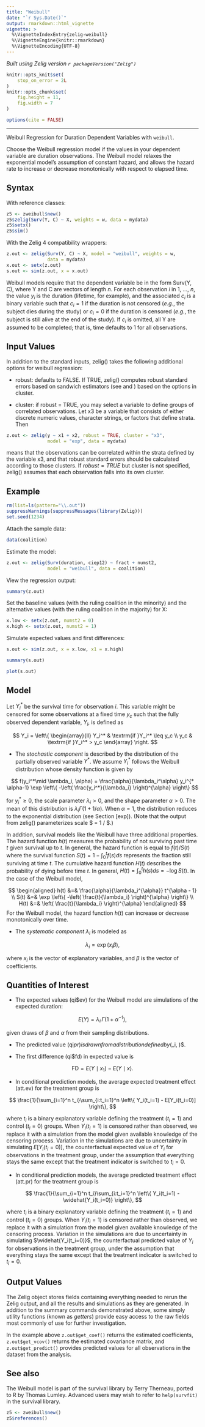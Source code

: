 ```yaml
---
title: "Weibull"
date: "`r Sys.Date()`"
output: rmarkdown::html_vignette
vignette: >
  %\VignetteIndexEntry{zelig-weibull}
  %\VignetteEngine{knitr::rmarkdown}
  %\VignetteEncoding{UTF-8}
---
```


*Built using Zelig version `r packageVersion("Zelig")`*

```r
knitr::opts_knit$set(
    stop_on_error = 2L
)
knitr::opts_chunk$set(
    fig.height = 11,
    fig.width = 7
)

options(cite = FALSE)
```
---

Weibull Regression for Duration Dependent Variables with `weibull`.

Choose the Weibull regression model if the values in your dependent
variable are duration observations. The Weibull model relaxes the
exponential model’s assumption of constant hazard, and allows the
hazard rate to increase or decrease monotonically with respect to
elapsed time.

Syntax
------

With reference classes:

```r
z5 <- zweibull$new()
z5$zelig(Surv(Y, C) ~ X, weights = w, data = mydata)
z5$setx()
z5$sim()
```

With the Zelig 4 compatibility wrappers:

```r
z.out <- zelig(Surv(Y, C) ~ X, model = "weibull", weights = w,
               data = mydata)
x.out <- setx(z.out)
s.out <- sim(z.out, x = x.out)
```

Weibull models require that the dependent variable be in the form
Surv(Y, C), where Y and C are vectors of length $n$. For each
observation $i$ in 1, …, $n$, the value $y_i$ is the
duration (lifetime, for example), and the associated $c_i$ is a
binary variable such that $c_i = 1$ if the duration is not
censored (*e.g.*, the subject dies during the study) or $c_i = 0$
if the duration is censored (*e.g.*, the subject is still alive at the
end of the study). If $c_i$ is omitted, all Y are assumed to be
completed; that is, time defaults to 1 for all observations.

Input Values
------

In addition to the standard inputs, zelig() takes the following
additional options for weibull regression:

-  robust: defaults to FALSE. If TRUE, zelig() computes robust standard
   errors based on sandwich estimators (see and ) based on the options
   in cluster.

-  cluster: if robust = TRUE, you may select a variable to define groups
   of correlated observations. Let x3 be a variable that consists of
   either discrete numeric values, character strings, or factors that
   define strata. Then

```r
z.out <- zelig(y ~ x1 + x2, robust = TRUE, cluster = "x3",
               model = "exp", data = mydata)
```

means that the observations can be correlated within the strata defined by the variable x3, and that robust standard errors should be calculated according to those clusters. If $robust = TRUE$ but cluster is not specified, zelig() assumes that each observation falls into its own cluster.

Example
------

```r
rm(list=ls(pattern="\\.out"))
suppressWarnings(suppressMessages(library(Zelig)))
set.seed(1234)
```

Attach the sample data:

```r
data(coalition)
```

Estimate the model:

```r
z.out <- zelig(Surv(duration, ciep12) ~ fract + numst2,
               model = "weibull", data = coalition)
```

View the regression output:

```r
summary(z.out)
```

Set the baseline values (with the ruling coalition in the minority) and
the alternative values (with the ruling coalition in the majority) for
X:

```r
x.low <- setx(z.out, numst2 = 0)
x.high <- setx(z.out, numst2 = 1)
```

Simulate expected values and first differences:

```r
s.out <- sim(z.out, x = x.low, x1 = x.high)
```

```r
summary(s.out)
```

```r
plot(s.out)
```

Model
------

Let $Y_i^*$ be the survival time for observation $i$. This
variable might be censored for some observations at a fixed time
$y_c$ such that the fully observed dependent variable,
$Y_i$, is defined as

$$
    Y_i = \left\{ \begin{array}{ll}
        Y_i^* & \textrm{if }Y_i^* \leq y_c \\
         y_c & \textrm{if }Y_i^* > y_c
       \end{array} \right.
$$

-  The *stochastic component* is described by the distribution of the
   partially observed variable $Y^*$. We assume $Y_i^*$
   follows the Weibull distribution whose density function is given by


$$
    f(y_i^*\mid \lambda_i, \alpha) = \frac{\alpha}{\lambda_i^\alpha}
        y_i^{* \alpha-1} \exp \left\{ -\left( \frac{y_i^*}{\lambda_i}
      \right)^{\alpha} \right\}
$$

   for $y_i^* \ge 0$, the scale parameter $\lambda_i > 0$,
   and the shape parameter $\alpha > 0$. The mean of this
   distribution is $\lambda_i \Gamma(1 + 1 / \alpha)$. When $\alpha = 1$, the distribution
   reduces to the exponential distribution (see Section [exp]). (Note
   that the output from zelig() parameterizes scale $ = 1 / \alpha$.)

   In addition, survival models like the Weibull have three additional
   properties. The hazard function $h(t)$ measures the probability
   of not surviving past time $t$ given survival up to $t$.
   In general, the hazard function is equal to $f(t)/S(t)$ where
   the survival function $S(t) = 1 - \int_{0}^t f(s) ds$
   represents the fraction still surviving at time $t$. The
   cumulative hazard function $H(t)$ describes the probability of
   dying before time $t$. In general,
   $H(t)= \int_{0}^{t} h(s) ds = -\log S(t)$. In the case of the
   Weibull model,


$$
    \begin{aligned}
        h(t) &=& \frac{\alpha}{\lambda_i^{\alpha}} t^{\alpha - 1}  \\
      S(t) &=&  \exp \left\{ -\left( \frac{t}{\lambda_i} \right)^{\alpha} \right\} \\
      H(t) &=& \left( \frac{t}{\lambda_i} \right)^{\alpha}
    \end{aligned}
$$
   For the Weibull model, the hazard function $h(t)$ can increase
   or decrease monotonically over time.

-  The *systematic component* $\lambda_i$ is modeled as


$$
    \lambda_i = \exp(x_i \beta),
$$

   where $x_i$ is the vector of explanatory variables, and
   $\beta$ is the vector of coefficients.

Quantities of Interest
------

-  The expected values (qi$ev) for the Weibull model are simulations of
   the expected duration:


$$
    E(Y) = \lambda_i \, \Gamma (1 + \alpha^{-1}),
$$

   given draws of $\beta$ and $\alpha$ from their sampling
   distributions.

-  The predicted value (qi$pr) is drawn from a distribution defined by
   $(\lambda_i, \alpha)$.

-  The first difference (qi$fd) in expected value is


$$
    \textrm{FD} = E(Y \mid x_1) - E(Y \mid x).
$$

-  In conditional prediction models, the average expected treatment
   effect (att.ev) for the treatment group is


$$
    \frac{1}{\sum_{i=1}^n t_i}\sum_{i:t_i=1}^n \left\{ Y_i(t_i=1) -
        E[Y_i(t_i=0)] \right\},
$$

   where $t_i$ is a binary explanatory variable defining the
   treatment ($t_i=1$) and control ($t_i=0$) groups. When
   $Y_i(t_i=1)$ is censored rather than observed, we replace it
   with a simulation from the model given available knowledge of the
   censoring process. Variation in the simulations are due to
   uncertainty in simulating $E[Y_i(t_i=0)]$, the counterfactual
   expected value of $Y_i$ for observations in the treatment
   group, under the assumption that everything stays the same except
   that the treatment indicator is switched to $t_i=0$.

-  In conditional prediction models, the average predicted treatment
   effect (att.pr) for the treatment group is


$$
    \frac{1}{\sum_{i=1}^n t_i}\sum_{i:t_i=1}^n \left\{ Y_i(t_i=1) -
        \widehat{Y_i(t_i=0)} \right\},
$$

   where $t_i$ is a binary explanatory variable defining the
   treatment ($t_i=1$) and control ($t_i=0$) groups. When
   $Y_i(t_i=1)$ is censored rather than observed, we replace it
   with a simulation from the model given available knowledge of the
   censoring process. Variation in the simulations are due to
   uncertainty in simulating $\widehat{Y_i(t_i=0)}$, the
   counterfactual predicted value of $Y_i$ for observations in the
   treatment group, under the assumption that everything stays the same
   except that the treatment indicator is switched to $t_i=0$.

Output Values
------

The Zelig object stores fields containing everything needed to
rerun the Zelig output, and all the results and simulations as they are generated.
In addition to the summary commands demonstrated above, some simply utility
functions (known as *getters*) provide easy access to the raw fields most
commonly of use for further investigation.

In the example above `z.out$get_coef()` returns the estimated coefficients, `z.out$get_vcov()` returns the estimated covariance matrix, and `z.out$get_predict()` provides predicted values for all observations in the dataset from the analysis.

See also
------

The Weibull model is part of the survival library by Terry Therneau,
ported to R by Thomas Lumley. Advanced users may wish to refer to
`help(survfit)` in the survival library.

```r
z5 <- zweibull$new()
z5$references()
```
